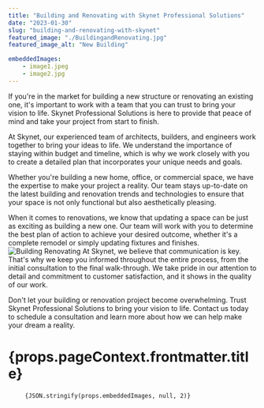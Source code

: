 ```yaml
---
title: "Building and Renovating with Skynet Professional Solutions"
date: "2023-01-30"
slug: "building-and-renovating-with-skynet"
featured_image: "./BuildingandRenovating.jpg"
featured_image_alt: "New Building"

embeddedImages:
    - image1.jpeg
    - image2.jpg
---
```


If you're in the market for building a new structure or renovating an existing one, it's important to work with a team that you can trust to bring your vision to life. Skynet Professional Solutions is here to provide that peace of mind and take your project from start to finish.

At Skynet, our experienced team of architects, builders, and engineers work together to bring your ideas to life. We understand the importance of staying within budget and timeline, which is why we work closely with you to create a detailed plan that incorporates your unique needs and goals.

Whether you're building a new home, office, or commercial space, we have the expertise to make your project a reality. Our team stays up-to-date on the latest building and renovation trends and technologies to ensure that your space is not only functional but also aesthetically pleasing.

When it comes to renovations, we know that updating a space can be just as
exciting as building a new one. Our team will work with you to determine the
best plan of action to achieve your desired outcome, whether it's a complete
remodel or simply updating fixtures and finishes. ![Building
Renovating](./BuildingandRenovating.jpg) At Skynet, we believe that
communication is key. That's why we keep you informed throughout the entire
process, from the initial consultation to the final walk-through. We take pride
in our attention to detail and commitment to customer satisfaction, and it shows
in the quality of our work.

Don't let your building or renovation project become overwhelming. Trust Skynet Professional Solutions to bring your vision to life. Contact us today to schedule a consultation and learn more about how we can help make your dream a reality.

<h1>{props.pageContext.frontmatter.title}</h1>

<pre>
	<code>{JSON.stringify(props.embeddedImages, null, 2)}</code>
</pre>
